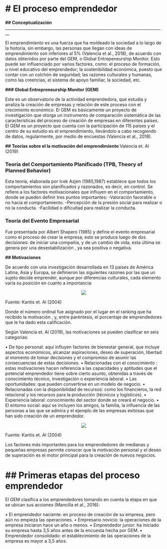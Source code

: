 **# El proceso emprendedor**
================================================================================

**## Conceptualización**
________________________________________________________________________________

El emprendimiento es una fuerza que ha moldeado la sociedad a lo largo de la historia, sin embargo, las personas que llegan con ideas de emprendimiento son inferiores al 5% (Valencia et al., 2018), de acuerdo con datos obtenidos por parte del GEM, o Global Entrepeneurship Monitor. Esto puede ser influenciado por varios factores, como: el proceso de formación, o nivel educativo del emprendedor; la sostenibilidad económica, puesto que contar con un colchón de seguridad; las razones culturales y humanas, como las creencias, el sistema de apoyo familiar, la sociedad, etc.

**### Global Entrepreneurship Monitor (GEM)**

Este es un observatorio de la actividad emprendedora, que estudia y analiza la creación de empresas y relación de este proceso con el crecimiento económico. El GEM es básicamente un proyecto de investigación que otorga un instrumento de comparación sistemática de las características del proceso de creación de empresas en diferentes países. El GEM es un proyecto que cuenta con la participación de 115 países y el centro de su estudio es el emprendimiento, llevándolo a cabo recogiendo de datos, regularmente, por medio de encuestas (Valencia et al., 2018).

**## Teorías sobre el la motivación del emprendimiento ** Valencia et. Al (2019)

### Teoría del Comportamiento Planificado (TPB, Theory of Planned Behavior)

Esta teoría, elaborada por Icek Azjen (1985,1987) establece que todos los comportamientos son planificados y razonados, es decir, en control. Se refiere a los factores motivacionales que influyen en el comportamiento, donde se pueden definir tres puntos importantes:
-Valoración favorable o no hacia el comportamiento.
-Percepción de la presión social para realizar o no la conducta.
-Facilidad o dificultad para realizar la conducta.

### Teoría del Evento Empresarial

Fue presentada por Albert Shapero (1985) y define el evento empresarial como el proceso de crear la empresa; esto se produce luego de dos decisiones: de iniciar una compañía, y de un cambio de vida, esta última se genera por una desestabilización , ya sea positiva o negativa.


**## Motivaciones **

De acuerdo con una investigación desarrollada en 13 países de América Latina, Asia y Europa, se definieron las siguientes razones por las que un sujeto decide emprender, aunque por diferencias culturales, cada elemento varía su posición en cuanto a importancia:

<div>
<p style = 'text-align:center;'>
<img src="http://www.scielo.org.co/img/revistas/unem/v21n36//0124-4639-unem-21-36-149-gt1.jpg ">
</p>
</div>

Fuente: Kantis et. Al (2004)

Donde el número ordinal fue asignado por el lugar en el ranking que ha recibido la motivación , y, entre paréntesis, el porcentaje de emprendedores que le ha dado esta calificación.

Según Valencia et. Al (2019), las motivaciones se pueden clasificar en seis categorías:

•	De tipo personal: aquí influyen factores de bienestar general, que incluye aspectos económicos, alcanzar aspiraciones, deseo de superación, libertad al momento de tomar decisiones y el compromiso de asumir las consecuencias de estas decisiones.
•	Relacionadas con el conocimiento
:  estas motivaciones hacen referencia a las capacidades y aptitudes que el potencial emprendedor tiene sobre cierto asunto, obtenidas a través de conocimiento técnico, investigación o experiencia laboral. 
•	Las oportunidades: que pueden convertirse en un modelo de negocio.
•	Relacionadas con la disponibilidad de recursos: como los financieros, la red relacional y los recursos para la producción (técnicos y logísticos).
•	Experiencia laboral: conocimiento del sector donde se creará el negocio.
•	El entorno social: aquí se incluyen los amigos, la familia, la influencia de las personas a las que se admira y el ejemplo de las empresas exitosas que han sido creación de un emprendedor. 

<div>
<p style = 'text-align:center;'>
<img src=" http://www.scielo.org.co/img/revistas/unem/v21n36//0124-4639-unem-21-36-149-gt4.jpg
">
</p>
</div>

Fuente: Kantis et. Al (2004)

Los factores más importantes para los emprendedores de medianas y pequeñas empresas permite conocer que la motivación personal y el deseo de superación es el motor principal para la creación de nuevos negocios. 

**## Primeras etapas del proceso emprendedor **
==============================================================================

El GEM clasifica a los emprendedores tomando en cuenta la etapa en que se ubican sus acciones (Mancilla et al., 2016):

•	El emprendedor naciente: en proceso de creación de su empresa, pero aún no empieza las operaciones.
•	Empresario novicio: la operaciones de la empresa iniciaron hace un año o menos.
•	Emprendedor junior: ha iniciado su empresa hasta 3,5 años antes de la encuesta hecha por GEM.
•	Emprendedor consolidado: el establecimiento de las operaciones de la empresa es mayor a 3,5 años.

